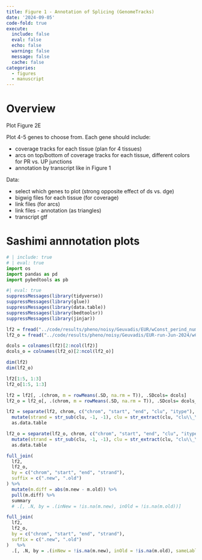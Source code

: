 ```yaml
---
title: Figure 1 - Annotation of Splicing (GenomeTracks)
date: '2024-09-05'
code-fold: true
execute:
  include: false
  eval: false
  echo: false
  warning: false
  message: false
  cache: false
categories:
  - figures
  - manuscript
---
```




# Overview

Plot Figure 2E

Plot 4-5 genes to choose from. Each gene should include: 

- coverage tracks for each tissue (plan for 4 tissues)
- arcs on top/bottom of coverage tracks for each tissue, different colors for PR vs. UP junctions
- annotation by transcript like in Figure 1


Data:

- select which genes to plot (strong opposite effect of ds vs. dge)
- bigwig files for each tissue  (for  coverage)
- link files (for arcs)
- link files - annotation (as triangles)
- transcript gtf



# Sashimi annnotation plots


```python
# | include: true
# | eval: true
import os
import pandas as pd
import pybedtools as pb
```

```r
#| eval: true
suppressMessages(library(tidyverse))
suppressMessages(library(glue))
suppressMessages(library(data.table))
suppressMessages(library(bedtoolsr))
suppressMessages(library(jinjar))
```


```r
lf2 = fread("../code/results/pheno/noisy/Geuvadis/EUR/wConst_perind_numers.constcounts.noise_by_intron.gz")
lf2_o = fread("../code/results/pheno/noisy/Geuvadis/EUR-run-Jun-2024/wConst_perind_numers.constcounts.noise_by_intron.gz")

dcols = colnames(lf2)[2:ncol(lf2)]
dcols_o = colnames(lf2_o)[2:ncol(lf2_o)]
```


```r
dim(lf2)
dim(lf2_o)
```

```r
lf2[1:5, 1:3]
lf2_o[1:5, 1:3]
```



```r
lf2 = lf2[, .(chrom, m = rowMeans(.SD, na.rm = T)), .SDcols= dcols]
lf2_o = lf2_o[, .(chrom, m = rowMeans(.SD, na.rm = T)), .SDcols= dcols_o]
```

```r
lf2 = separate(lf2, chrom, c("chrom", "start", "end", "clu", "itype"), sep = ":") %>% 
  mutate(strand = str_sub(clu, -1, -1), clu = str_extract(clu, "clu\\_\\d+")) %>%
  as.data.table

lf2_o = separate(lf2_o, chrom, c("chrom", "start", "end", "clu", "itype"), sep = ":") %>%
  mutate(strand = str_sub(clu, -1, -1), clu = str_extract(clu, "clu\\_\\d+")) %>%
  as.data.table
```

```r
full_join(
  lf2,
  lf2_o,
  by = c("chrom", "start", "end", "strand"),
  suffix = c(".new", ".old")
) %>% 
  mutate(m.diff = abs(m.new - m.old)) %>%
  pull(m.diff) %>% 
  summary
  # .[, .N, by = .(inNew = !is.na(m.new), inOld = !is.na(m.old))]
```


```r
full_join(
  lf2,
  lf2_o,
  by = c("chrom", "start", "end", "strand"),
  suffix = c(".new", ".old")
)   %>% 
  .[, .N, by = .(inNew = !is.na(m.new), inOld = !is.na(m.old), sameLable = itype.new == itype.old, itype.new, itype.old)]
```











